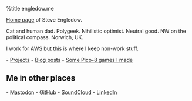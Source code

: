 %title engledow.me

[[https://en.wikipedia.org/wiki/Personal_web_page|Home page]] of Steve Engledow.

Cat and human dad.
Polygeek.
Nihilistic optimist.
Neutral good.
NW on the political compass.
Norwich, UK.

I work for AWS but this is where I keep non-work stuff.

- [[projects|Projects]]
- [[diary/index|Blog posts]]
- [[https://stilvoid.itch.io/|Some Pico-8 games I made]]

== Me in other places ==

- [[https://retro.pizza/@stilvoid|Mastodon]]
- [[https://github.com/stilvoid/|GitHub]]
- [[https://soundcloud.com/stilvoid|SoundCloud]]
- [[https://www.linkedin.com/in/stilvoid/|LinkedIn]]
